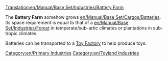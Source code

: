 [[Translation:en/Manual/Base Set/Industries/Battery Farm]]

{{en/Industries|image=en/BatteryFarm.png.png|name=Battery Farm
|climates=[[en/Manual/Climates]]
|accepts=Nothing
|produces=[[en/Manual/Base Set/Cargos/Batteries]]
|notes=Not present in other [[en/Manual/Climates]].
}}

The '''Battery Farm''' somehow grows [[en/Manual/Base Set/Cargos/Batteries]]. Its space requirement is equal to that of a [[en/Manual/Base Set/Industries/Forest]] in temperate/sub-artic climates or plantations in sub-tropic climates.

Batteries can be transported to a [[en/Manual/Base Set/Industries/Toy Factory|Toy Factory]] to help produce toys.

{{en/Navbox Industries}}

[[Category:en/Primary Industries]]
[[Category:en/Toyland Industries]]
